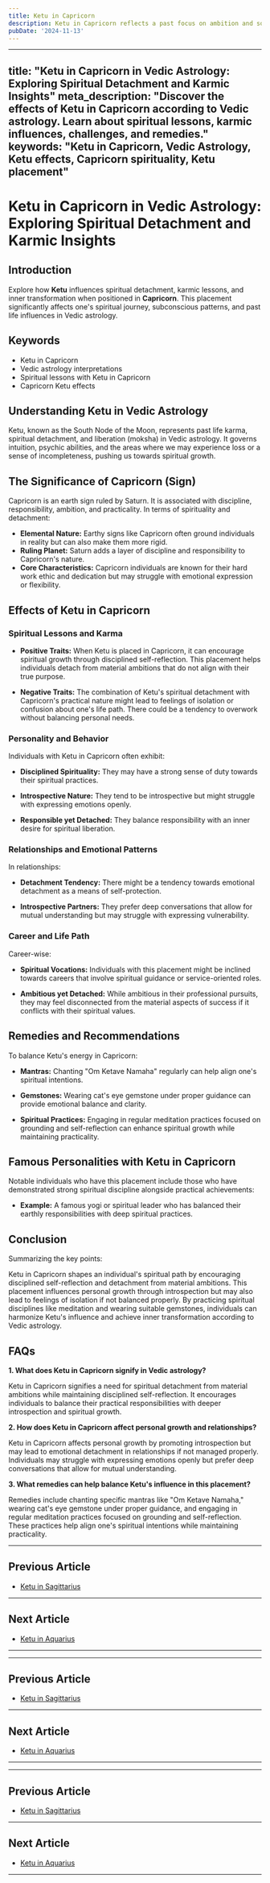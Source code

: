 ```yaml
---
title: Ketu in Capricorn
description: Ketu in Capricorn reflects a past focus on ambition and societal status. Individuals may feel disillusioned with worldly achievements and are drawn towards inner fulfillment.
pubDate: '2024-11-13'
---
```


---
title: "Ketu in Capricorn in Vedic Astrology: Exploring Spiritual Detachment and Karmic Insights"
meta_description: "Discover the effects of Ketu in Capricorn according to Vedic astrology. Learn about spiritual lessons, karmic influences, challenges, and remedies."
keywords: "Ketu in Capricorn, Vedic Astrology, Ketu effects, Capricorn spirituality, Ketu placement"
---

# Ketu in Capricorn in Vedic Astrology: Exploring Spiritual Detachment and Karmic Insights

## Introduction

Explore how **Ketu** influences spiritual detachment, karmic lessons, and inner transformation when positioned in **Capricorn**. This placement significantly affects one's spiritual journey, subconscious patterns, and past life influences in Vedic astrology.

## Keywords

- Ketu in Capricorn
- Vedic astrology interpretations
- Spiritual lessons with Ketu in Capricorn
- Capricorn Ketu effects

## Understanding Ketu in Vedic Astrology

Ketu, known as the South Node of the Moon, represents past life karma, spiritual detachment, and liberation (moksha) in Vedic astrology. It governs intuition, psychic abilities, and the areas where we may experience loss or a sense of incompleteness, pushing us towards spiritual growth.

## The Significance of Capricorn (Sign)

Capricorn is an earth sign ruled by Saturn. It is associated with discipline, responsibility, ambition, and practicality. In terms of spirituality and detachment:

- **Elemental Nature:** Earthy signs like Capricorn often ground individuals in reality but can also make them more rigid.
- **Ruling Planet:** Saturn adds a layer of discipline and responsibility to Capricorn's nature.
- **Core Characteristics:** Capricorn individuals are known for their hard work ethic and dedication but may struggle with emotional expression or flexibility.

## Effects of Ketu in Capricorn

### Spiritual Lessons and Karma

- **Positive Traits:** When Ketu is placed in Capricorn, it can encourage spiritual growth through disciplined self-reflection. This placement helps individuals detach from material ambitions that do not align with their true purpose.
  
- **Negative Traits:** The combination of Ketu's spiritual detachment with Capricorn's practical nature might lead to feelings of isolation or confusion about one's life path. There could be a tendency to overwork without balancing personal needs.

### Personality and Behavior

Individuals with Ketu in Capricorn often exhibit:

- **Disciplined Spirituality:** They may have a strong sense of duty towards their spiritual practices.
  
- **Introspective Nature:** They tend to be introspective but might struggle with expressing emotions openly.
  
- **Responsible yet Detached:** They balance responsibility with an inner desire for spiritual liberation.

### Relationships and Emotional Patterns

In relationships:

- **Detachment Tendency:** There might be a tendency towards emotional detachment as a means of self-protection.
  
- **Introspective Partners:** They prefer deep conversations that allow for mutual understanding but may struggle with expressing vulnerability.

### Career and Life Path

Career-wise:

- **Spiritual Vocations:** Individuals with this placement might be inclined towards careers that involve spiritual guidance or service-oriented roles.
  
- **Ambitious yet Detached:** While ambitious in their professional pursuits, they may feel disconnected from the material aspects of success if it conflicts with their spiritual values.

## Remedies and Recommendations

To balance Ketu's energy in Capricorn:

- **Mantras:** Chanting "Om Ketave Namaha" regularly can help align one's spiritual intentions.
  
- **Gemstones:** Wearing cat's eye gemstone under proper guidance can provide emotional balance and clarity.
  
- **Spiritual Practices:** Engaging in regular meditation practices focused on grounding and self-reflection can enhance spiritual growth while maintaining practicality.

## Famous Personalities with Ketu in Capricorn

Notable individuals who have this placement include those who have demonstrated strong spiritual discipline alongside practical achievements:

- **Example:** A famous yogi or spiritual leader who has balanced their earthly responsibilities with deep spiritual practices.

## Conclusion

Summarizing the key points:

Ketu in Capricorn shapes an individual's spiritual path by encouraging disciplined self-reflection and detachment from material ambitions. This placement influences personal growth through introspection but may also lead to feelings of isolation if not balanced properly. By practicing spiritual disciplines like meditation and wearing suitable gemstones, individuals can harmonize Ketu's influence and achieve inner transformation according to Vedic astrology.

## FAQs

**1. What does Ketu in Capricorn signify in Vedic astrology?**

Ketu in Capricorn signifies a need for spiritual detachment from material ambitions while maintaining disciplined self-reflection. It encourages individuals to balance their practical responsibilities with deeper introspection and spiritual growth.

**2. How does Ketu in Capricorn affect personal growth and relationships?**

Ketu in Capricorn affects personal growth by promoting introspection but may lead to emotional detachment in relationships if not managed properly. Individuals may struggle with expressing emotions openly but prefer deep conversations that allow for mutual understanding.

**3. What remedies can help balance Ketu's influence in this placement?**

Remedies include chanting specific mantras like "Om Ketave Namaha," wearing cat's eye gemstone under proper guidance, and engaging in regular meditation practices focused on grounding and self-reflection. These practices help align one's spiritual intentions while maintaining practicality.

---

## Previous Article
- [Ketu in Sagittarius](/blogs-md/0809_Ketu_in_Rashi/080909_Ketu_in_Sagittarius.mdx)

---

## Next Article
- [Ketu in Aquarius](/blogs-md/0809_Ketu_in_Rashi/080911_Ketu_in_Aquarius.mdx)

---
---

## Previous Article
- [Ketu in Sagittarius](080909_Ketu_in_Sagittarius.mdx)

---

## Next Article
- [Ketu in Aquarius](080911_Ketu_in_Aquarius.mdx)

---
---

## Previous Article
- [Ketu in Sagittarius](080909_Ketu_in_Sagittarius.mdx)

---

## Next Article
- [Ketu in Aquarius](080911_Ketu_in_Aquarius.mdx)

---
